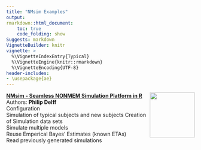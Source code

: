 ```yaml
---
title: "NMsim Examples"
output:
rmarkdown::html_document:
    toc: true
    code_folding: show
Suggests: markdown
VignetteBuilder: knitr
vignette: >
  %\VignetteIndexEntry{Typical}
  %\VignetteEngine{knitr::rmarkdown}
  %\VignetteEncoding{UTF-8}
header-includes:
- \usepackage{ae}
---
```



<img src='../man/figures/NMsimlogo240.png' align="right" height="120" />



[**NMsim - Seamless NONMEM Simulation Platform in R**](NMsim-intro.html)  
Authors: **Philip Delff**  
Configuration  
Simulation of typical subjects and new subjects
Creation of Simulation data sets  
Simulate multiple models  
Reuse Emperical Bayes' Estimates (known ETAs)  
Read previously generated simulations  


